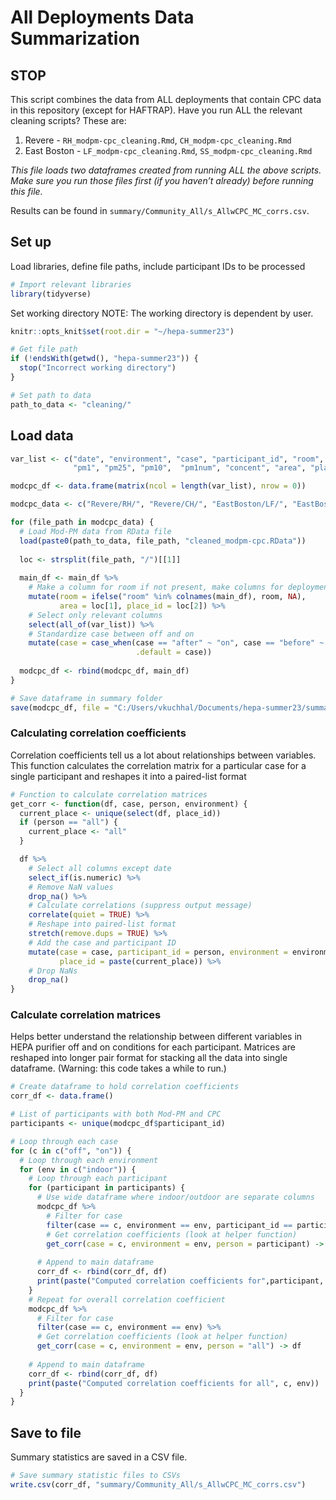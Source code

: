 # All Deployments Data Summarization

## STOP

This script combines the data from ALL deployments that contain CPC data in this repository (except for HAFTRAP). Have you run ALL the relevant cleaning scripts? These are:

1. Revere - `RH_modpm-cpc_cleaning.Rmd`, `CH_modpm-cpc_cleaning.Rmd`
2. East Boston - `LF_modpm-cpc_cleaning.Rmd`, `SS_modpm-cpc_cleaning.Rmd`

*This file loads two dataframes created from running ALL the above scripts. Make sure you run those files first (if you haven't already) before running this file.*

Results can be found in `summary/Community_All/s_AllwCPC_MC_corrs.csv`.

## Set up
Load libraries, define file paths, include participant IDs to be processed
```r
# Import relevant libraries
library(tidyverse)
```

Set working directory
NOTE: The working directory is dependent by user. 
```r
knitr::opts_knit$set(root.dir = "~/hepa-summer23")
```

```r
# Get file path
if (!endsWith(getwd(), "hepa-summer23")) {
  stop("Incorrect working directory")
}
```

```r
# Set path to data
path_to_data <- "cleaning/"
```

## Load data
```r
var_list <- c("date", "environment", "case", "participant_id", "room",  
              "pm1", "pm25", "pm10",  "pm1num", "concent", "area", "place_id")

modcpc_df <- data.frame(matrix(ncol = length(var_list), nrow = 0))

modcpc_data <- c("Revere/RH/", "Revere/CH/", "EastBoston/LF/", "EastBoston/SS/")

for (file_path in modcpc_data) {
  # Load Mod-PM data from RData file
  load(paste0(path_to_data, file_path, "cleaned_modpm-cpc.RData"))
  
  loc <- strsplit(file_path, "/")[[1]]
  
  main_df <- main_df %>%
    # Make a column for room if not present, make columns for deployments
    mutate(room = ifelse("room" %in% colnames(main_df), room, NA),
           area = loc[1], place_id = loc[2]) %>%
    # Select only relevant columns
    select(all_of(var_list)) %>%
    # Standardize case between off and on
    mutate(case = case_when(case == "after" ~ "on", case == "before" ~ "off",
                            .default = case))
  
  modcpc_df <- rbind(modcpc_df, main_df)
}
```


```r
# Save dataframe in summary folder
save(modcpc_df, file = "C:/Users/vkuchhal/Documents/hepa-summer23/summary/Community_All/mod_cpc.RData")
```

### Calculating correlation coefficients
Correlation coefficients tell us a lot about relationships between variables. This function calculates the correlation matrix for a particular case for a single participant and reshapes it into a paired-list format
```r
# Function to calculate correlation matrices
get_corr <- function(df, case, person, environment) {
  current_place <- unique(select(df, place_id))
  if (person == "all") {
    current_place <- "all"
  }

  df %>%
    # Select all columns except date
    select_if(is.numeric) %>%
    # Remove NaN values
    drop_na() %>%
    # Calculate correlations (suppress output message)
    correlate(quiet = TRUE) %>%
    # Reshape into paired-list format
    stretch(remove.dups = TRUE) %>%
    # Add the case and participant ID
    mutate(case = case, participant_id = person, environment = environment, 
           place_id = paste(current_place)) %>%
    # Drop NaNs
    drop_na()
}
```

### Calculate correlation matrices
Helps better understand the relationship between different variables in HEPA purifier off and on conditions for each participant. Matrices are reshaped into longer pair format for stacking all the data into single dataframe. (Warning: this code takes a while to run.)
```r
# Create dataframe to hold correlation coefficients
corr_df <- data.frame()

# List of participants with both Mod-PM and CPC
participants <- unique(modcpc_df$participant_id)

# Loop through each case
for (c in c("off", "on")) {
  # Loop through each environment
  for (env in c("indoor")) {
    # Loop through each participant
    for (participant in participants) {
      # Use wide dataframe where indoor/outdoor are separate columns
      modcpc_df %>%
        # Filter for case
        filter(case == c, environment == env, participant_id == participant) %>%
        # Get correlation coefficients (look at helper function)
        get_corr(case = c, environment = env, person = participant) -> df
      
      # Append to main dataframe
      corr_df <- rbind(corr_df, df)
      print(paste("Computed correlation coefficients for",participant, c, env))
    }
    # Repeat for overall correlation coefficient
    modcpc_df %>%
      # Filter for case
      filter(case == c, environment == env) %>%
      # Get correlation coefficients (look at helper function)
      get_corr(case = c, environment = env, person = "all") -> df
    
    # Append to main dataframe
    corr_df <- rbind(corr_df, df)
    print(paste("Computed correlation coefficients for all", c, env))
  }
}
```

## Save to file
Summary statistics are saved in a CSV file.
```r
# Save summary statistic files to CSVs
write.csv(corr_df, "summary/Community_All/s_AllwCPC_MC_corrs.csv")
```